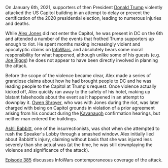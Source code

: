 {{ExternalRedirect}}

On January 6th, 2021, supporters of then President [[Donald Trump]] violently attacked the US Capitol building in an attempt to delay or prevent the certification of the 2020 presidential election, leading to numerous injuries and deaths.

While [[Alex Jones]] did not enter the Capitol, he was present in DC on the 6th and attended a number of the events that frothed Trump supporters up enough to riot. He spent months making increasingly violent and apocalyptic claims on [[InfoWars]], and absolutely bears some moral responsibility for what happened, although unlike some of his guests (e.g. [[Joe Biggs]]) he does not appear to have been directly involved in planning the attack.

Before the scope of the violence became clear, Alex made a series of grandiose claims about how he had brought people to DC and he was leading people to the Capitol at Trump's request. Once violence actually kicked off, Alex quickly ran away to the safety of his hotel, making up blatant falsehoods about the event as it happened in an attempt to downplay it. [[Owen Shroyer]], who was with Jones during the riot, was later charged with being on Capitol grounds in violation of a prior agreement arising from his conduct during the [[Brett Kavanaugh|Kavanaugh]] confirmation hearings, but neither man entered the buildings.

[[Ashli Babbitt]], one of the insurrectionists, was shot when she attempted to rush the Speaker's Lobby through a smashed window. Alex initially lied about Babbitt's injury, claiming without basis that she was injured less severely than she actual was (at the time, he was still downplaying the violence and significance of the attack).

[[385: January 6, 2020|Episode 385]] discusses InfoWars contemporaneous coverage of the attack.
